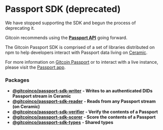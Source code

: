 
# Passport SDK (deprecated)

<Callout type="warning">
We have stopped supporting the SDK and begun the process of deprecating it.

Gitcoin recommends using the [**Passport API**](api-reference) going forward. 
</Callout>

The Gitcoin Passport SDK is comprised of a set of libraries distributed on npm to help developers interact with Passport data living on [Ceramic](https://ceramic.network/).

For more information on [Gitcoin Passport](https://app.gitbook.com/o/Aqbtj6s4OkLaygileCka/s/ttgfRNVjO2DcVvUNyst9/) or to interact with a live instance, please visit the [Passport app](https://passport.gitcoin.co/).

<Cards>
  <Card title="Passport SDK" href="https://github.com/gitcoinco/passport-sdk" />
</Cards>

### Packages

* [**@gitcoinco/passport-sdk-writer**](https://github.com/gitcoinco/passport-sdk/tree/main/packages/writer) **- Writes to an authenticated DIDs Passport stream in Ceramic**
* [**@gitcoinco/passport-sdk-reader**](https://github.com/gitcoinco/passport-sdk/tree/main/packages/reader) **- Reads from any Passport stream (on Ceramic)**
* [**@gitcoinco/passport-sdk-verifier**](https://github.com/gitcoinco/passport-sdk/tree/main/packages/verifier) **- Verify the contents of a Passport**
* [**@gitcoinco/passport-sdk-scorer**](https://github.com/gitcoinco/passport-sdk/tree/main/packages/scorer) **- Score the contents of a Passport**
* [**@gitcoinco/passport-sdk-types**](https://github.com/gitcoinco/passport-sdk/tree/main/packages/types) **- Shared types**
